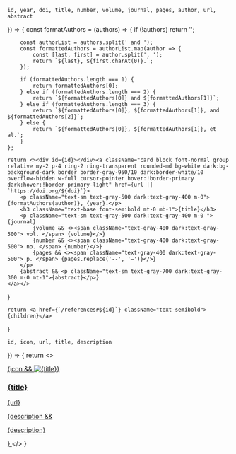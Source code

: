 
    id, year, doi, title, number, volume, journal, pages, author, url, abstract
}) => {
    const formatAuthors = (authors) => {
        if (!authors) return '';

        const authorList = authors.split(' and ');
        const formattedAuthors = authorList.map(author => {
            const [last, first] = author.split(', ');
            return `${last}, ${first.charAt(0)}.`;
        });

        if (formattedAuthors.length === 1) {
            return formattedAuthors[0];
        } else if (formattedAuthors.length === 2) {
            return `${formattedAuthors[0]} and ${formattedAuthors[1]}`;
        } else if (formattedAuthors.length === 3) {
            return `${formattedAuthors[0]}, ${formattedAuthors[1]}, and ${formattedAuthors[2]}`;
        } else {
            return `${formattedAuthors[0]}, ${formattedAuthors[1]}, et al.`;
        }
    };

    return <><div id={id}></div><a className="card block font-normal group relative my-2 p-4 ring-2 ring-transparent rounded-md bg-white dark:bg-background-dark border border-gray-950/10 dark:border-white/10 overflow-hidden w-full cursor-pointer hover:!border-primary dark:hover:!border-primary-light" href={url || `https://doi.org/${doi}`}>
        <p className="text-sm text-gray-500 dark:text-gray-400 m-0">{formatAuthors(author)}, {year}.</p>
        <h3 className="text-base font-semibold mt-0 mb-1">{title}</h3>
        <p className="text-sm text-gray-500 dark:text-gray-400 m-0 ">{journal}
            {volume && <><span className="text-gray-400 dark:text-gray-500"> vol. </span> {volume}</>}
            {number && <><span className="text-gray-400 dark:text-gray-500"> no. </span> {number}</>}
            {pages && <><span className="text-gray-400 dark:text-gray-500"> p. </span> {pages.replace('--', '–')}</>}
        </p>
        {abstract && <p className="text-sm text-gray-700 dark:text-gray-300 m-0 mt-1">{abstract}</p>}
    </a></>
}

    return <a href={`/references#${id}`} className="text-semibold">{children}</a>
}


    id, icon, url, title, description
}) => {
    return <><div id={id}></div><a className="card block font-normal group relative my-2 p-4 ring-2 ring-transparent rounded-md bg-white dark:bg-background-dark border border-gray-950/10 dark:border-white/10 overflow-hidden w-full cursor-pointer hover:!border-primary dark:hover:!border-primary-light" href={url}>
        <div className="flex items-center">
            {icon && <img src={icon} alt={title} className="w-4 h-4 mt-0 mb-1 mr-2" height={24} width={24} noZoom />}
            <h3 className="text-base font-semibold mt-0 mb-1">{title}</h3>
        </div>
        <p className="text-sm text-gray-500 dark:text-gray-400 m-0 ">{url}</p>
        {description && <p className="text-sm text-gray-700 dark:text-gray-300 m-0 mt-1">{description}</p>}
    </a></>
}   